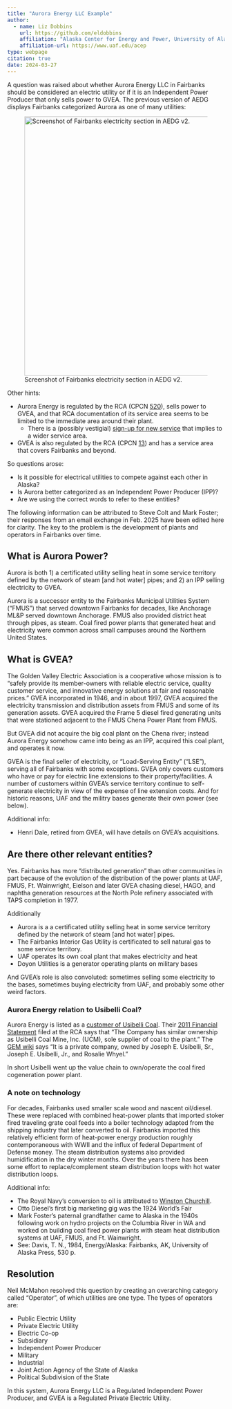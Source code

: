 ```yaml
---
title: "Aurora Energy LLC Example"
author:
  - name: Liz Dobbins
    url: https://github.com/eldobbins
    affiliation: "Alaska Center for Energy and Power, University of Alaska Fairbanks"
    affiliation-url: https://www.uaf.edu/acep 
type: webpage
citation: true
date: 2024-03-27
---
```


A question was raised about whether Aurora Energy LLC in Fairbanks should be considered an electric utility or if it is an Independent Power Producer that only sells power to GVEA. The previous version of AEDG displays Fairbanks categorized Aurora as one of many utilities:

![Screenshot of Fairbanks electricity section in AEDG v2.](images/fairbanks_utilities_aedgv2.png){fig-alt="Aurora Energy listed with other utilities in Fairbanks" width=600 fig-align="left"}

Other hints:

- Aurora Energy is regulated by the RCA (CPCN [520](https://rca.alaska.gov/RCAWeb/Certificate/CertificateDetails.aspx?id=46535813-c48f-4949-895e-dc74a9884e55)), sells power to GVEA, and that RCA documentation of its service area seems to be limited to the immediate area around their plant.
  - There is a (possibly vestigial) [sign-up for new service](https://www.auroraenergyak.com/for-customers) that implies to a wider service area.
- GVEA is also regulated by the RCA (CPCN [13](https://rca.alaska.gov/RCAWeb/Certificate/CertificateDetails.aspx?id=6a907960-cadb-4d83-831d-4ed494e7cf66)) and has a service area that covers Fairbanks and beyond.

So questions arose:

- Is it possible for electrical utilities to compete against each other in Alaska?  
- Is Aurora better categorized as  an Independent Power Producer (IPP)? 
- Are we using the correct words to refer to these entities?

The following information can be attributed to Steve Colt and Mark Foster; their responses from an email exchange in Feb. 2025 have been edited here for clarity. The key to the problem is the development of plants and operators in Fairbanks over time.

## What is Aurora Power?

Aurora is both 1) a certificated utility selling heat in some service territory defined by the network of steam [and hot water] pipes; and 2) an IPP selling electricity to GVEA.

Aurora is a successor entity to the Fairbanks Municipal Utilities System ("FMUS") that served downtown Fairbanks for decades, like Anchorage ML&P served downtown Anchorage. FMUS also provided district heat through pipes, as steam. Coal fired power plants that generated heat and electricity were common across small campuses around the Northern United States. 


## What is GVEA?

The Golden Valley Electric Association is a cooperative whose mission is to "safely provide its member-owners with reliable electric service, quality customer service, and innovative energy solutions at fair and reasonable prices." GVEA incorporated in 1946, and in about 1997, GVEA acquired the electricity transmission and distribution assets from FMUS and some of its generation assets. GVEA acquired the Frame 5 diesel fired generating units that were stationed adjacent to the FMUS Chena Power Plant from FMUS. 

But GVEA did not acquire the big coal plant on the Chena river; instead Aurora Energy somehow came into being as an IPP, acquired this coal plant, and operates it now.

GVEA is the final seller of electricity, or "Load-Serving Entity" ("LSE"), serving all of Fairbanks with some exceptions. GVEA only covers customers who have or pay for electric line extensions to their property/facilities. A number of customers within GVEA's service territory continue to self-generate electricity in view of the expense of line extension costs. And for historic reasons, UAF and the militry bases generate their own power (see below).  

Additional info:

- Henri Dale, retired from GVEA, will have details on GVEA's acquisitions.

## Are there other relevant entities?

Yes. Fairbanks has more "distributed generation" than other communities in part because of the evolution of the distribution of the power plants at UAF, FMUS, Ft. Wainwright, Eielson and later GVEA chasing diesel, HAGO, and naphtha generation resources at the North Pole refinery associated with TAPS completion in 1977.

Additionally

- Aurora is a a certificated utility selling heat in some service territory defined by the network of steam [and hot water] pipes.
- The Fairbanks Interior Gas Utility is certificated to sell natural gas to some service territory.
- UAF operates its own coal plant that makes electricity and heat
- Doyon Utilities is a generator operating plants on military bases

And GVEA's role is also convoluted: sometimes selling some electricity to the bases, sometimes buying electricity from UAF, and probably some other weird factors.

### Aurora Energy relation to Usibelli Coal?

Aurora Energy is listed as a [customer of Usibelli Coal](https://www.usibelli.com/company/customers). Their [2011 Financial Statement](https://rca.alaska.gov/RCAWeb/ViewFile.aspx?id=05148B26-2E7A-4EAB-B340-8B80DBEDF28D) filed at the RCA says that "The Company has similar ownership as Usibelli Coal Mine, Inc. (UCM), sole supplier of coal to the plant."  The [GEM wiki](https://www.gem.wiki/Aurora_Energy_LLC) says "It is a private company, owned by Joseph E. Usibelli, Sr., Joseph E. Usibelli, Jr., and Rosalie Whyel."

In short Usibelli went up the value chain to own/operate the coal fired cogeneration power plant.

### A note on technology

For decades, Fairbanks used smaller scale wood and nascent oil/diesel. These were replaced with combined heat-power plants that imported stoker fired traveling grate coal feeds into a boiler technology adapted from the shipping industry that later converted to oil. Fairbanks imported this relatively efficient form of heat-power energy production roughly contemporaneous with WWII and the influx of federal Department of Defense money. The steam distribution systems also provided humidification in the dry winter months.  Over the years there has been some effort to replace/complement steam distribution loops with hot water distribution loops.

Additional info:

- The Royal Navy's conversion to oil is attributed to [Winston Churchill](https://en.wikipedia.org/wiki/Royal_Commission_on_Fuel_and_Engines).
- Otto Diesel's first big marketing gig was the 1924 World's Fair
- Mark Foster's paternal grandfather came to Alaska in the 1940s following work on hydro projects on the Columbia River in WA and worked on building coal fired power plants with steam heat distribution systems at UAF, FMUS, and Ft. Wainwright.
- See: Davis, T. N., 1984, Energy/Alaska: Fairbanks, AK, University of Alaska Press, 530 p.

## Resolution

Neil McMahon resolved this question by creating an overarching category called "Operator", of which utilities are one type. The types of operators are:

- Public Electric Utility
- Private Electric Utility
- Electric Co-op 
- Subsidiary 
- Independent Power Producer 
- Military
- Industrial 
- Joint Action Agency of the State of Alaska 
- Political Subdivision of the State

In this system, Aurora Energy LLC is a Regulated Independent Power Producer, and GVEA is a Regulated Private Electric Utility.
